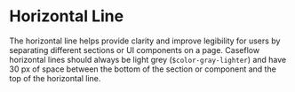 

<Meta
  title="Commons/Components/Layout/Horizontal Line"
/>

# Horizontal Line 

The horizontal line helps provide clarity and improve legibility
for users by separating different sections or UI components on a page.
Caseflow horizontal lines should always be light grey (<code>$color-gray-lighter</code>)
and have 30 px of space between the bottom of the section or component and the top of
the horizontal line.

<Canvas>
  <Story story={HorizontalLine} />
</Canvas>
